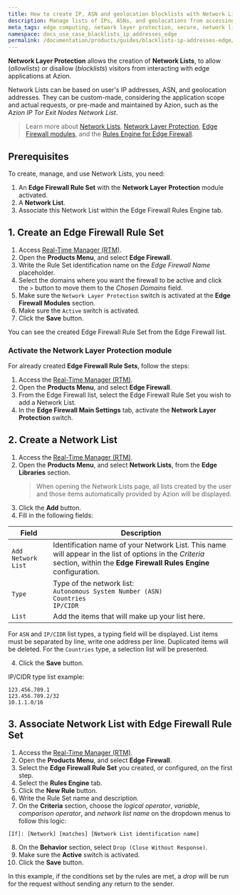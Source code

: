 ```yaml
---
title: How to create IP, ASN and geolocation blocklists with Network Lists
description: Manage lists of IPs, ASNs, and geolocations from accessing your applications at the edge with Network Lists.
meta_tags: edge computing, network layer protection, secure, network lists, network layer security
namespace: docs_use_case_blacklists_ip_addresses_edge
permalink: /documentation/products/guides/blacklists-ip-addresses-edge/
---
```


**Network Layer Protection** allows the creation of **Network Lists**, to allow (*allowlists*) or disallow (*blocklists*) visitors from interacting with edge applications at Azion. 

Network Lists can be based on user's IP addresses, ASN, and geolocation addresses. They can be custom-made, considering the application scope and actual requests, or pre-made and maintained by Azion, such as the *Azion IP Tor Exit Nodes Network List*.

> Learn more about [Network Lists](/en/documentation/products/edge-firewall/network-layer-protection/network-lists/), [Network Layer Protection](/en/documentation/products/edge-firewall/network-layer-protection/), [Edge Firewall modules](/en/documentation/products/edge-firewall/), and the [Rules Engine for Edge Firewall](/en/documentation/products/edge-firewall/rules-engine/).

## Prerequisites

To create, manage, and use Network Lists, you need:

1. An **Edge Firewall Rule Set** with the **Network Layer Protection** module activated.
2. A **Network List**.
3. Associate this Network List within the Edge Firewall Rules Engine tab.

## 1. Create an Edge Firewall Rule Set

1. Access [Real-Time Manager (RTM)](https://manager.azion.com).
2. Open the **Products Menu**, and select **Edge Firewall**.
3. Write the Rule Set identification name on the *Edge Firewall Name* placeholder.
4. Select the domains where you want the firewall to be active and click the `>` button to move them to the *Chosen Domains* field.
5. Make sure the `Network Layer Protection` switch is activated at the **Edge Firewall Modules** section.
6. Make sure the `Active` switch is activated.
7. Click the **Save** button.

You can see the created Edge Firewall Rule Set from the Edge Firewall list.

### Activate the Network Layer Protection module

For already created **Edge Firewall Rule Sets**, follow the steps:

1. Access the [Real-Time Manager (RTM)](https://manager.azion.com).
2. Open the **Products Menu**, and select **Edge Firewall**.
3. From the Edge Firewall list, select the Edge Firewall Rule Set you wish to add a Network List.
4. In the **Edge Firewall Main Settings** tab, activate the **Network Layer Protection** switch.

## 2. Create a Network List

1. Access the [Real-Time Manager (RTM)](https://manager.azion.com).
2. Open the **Products Menu**, and select **Network Lists**, from the **Edge Libraries** section.
    > When opening the Network Lists page, all lists created by the user and those items automatically provided by Azion will be displayed.
4. Click the **Add** button.
5. Fill in the following fields:

| Field              | Description                                                                                                                                                                |
|--------------------|----------------------------------------------------------------------------------------------------------------------------------------------------------------------------|
| `Add Network List` | Identification name of your Network List. This name will appear in the list of options in the *Criteria* section, within the **Edge Firewall Rules Engine** configuration. |
| `Type`             | Type of the network list: <br /> `Autonomous System Number (ASN)` <br /> `Countries` <br /> `IP/CIDR`                                                                      |
| `List`             | Add the items that will make up your list here.                                                                                                                            |

For `ASN` and `IP/CIDR` list types, a typing field will be displayed. List items must be separated by line, write one address per line. Duplicated items will be deleted. For the `Countries` type, a selection list will be presented.

4. Click the **Save** button.

IP/CIDR type list example:

```
123.456.789.1
123.456.789.2/32
10.1.1.0/16
```

## 3. Associate Network List with Edge Firewall Rule Set

1. Access the [Real-Time Manager (RTM)](https://manager.azion.com).
2. Open the **Products Menu**, and select **Edge Firewall**. 
3. Select the **Edge Firewall Rule Set** you created, or configured, on the first step.
4. Select the **Rules Engine** tab.
5. Click the **New Rule** button.
6. Write the Rule Set name and description.
7. On the **Criteria** section, choose the *logical operator*, *variable*, *comparison operator*, and *network list name* on the dropdown menus to follow this logic:

```
[If]: [Network] [matches] [Network List identification name]
```

8. On the **Behavior** section, select `Drop (Close Without Response)`.
9. Make sure the **Active** switch is activated.
10. Click the **Save** button.

In this example, if the conditions set by the rules are met, a *drop* will be run for the request without sending any return to the sender.